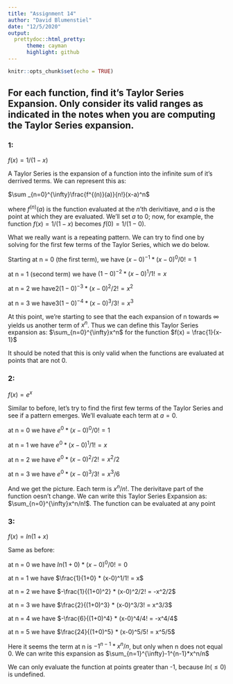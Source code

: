 ---
title: "Assignment 14"
author: "David Blumenstiel"
date: "12/5/2020"
output: 
  prettydoc::html_pretty:
      theme: cayman
      highlight: github
---

```{r setup, include=FALSE}
knitr::opts_chunk$set(echo = TRUE)
```


## For each function, find it's Taylor Series Expansion.  Only consider its valid ranges as indicated in the notes when you are computing the Taylor Series expansion.

### 1: 

$f(x) = 1/(1-x)$

A Taylor Series is the expansion of a function into the infinite sum of it's derrived terms.  We can represent this as:

$\sum _{n=0}^{\infty}\frac{f^{(n)}(a)}{n!}(x-a)^n$

where $f^{(n)}(a)$ is the function evaluated at the $n$'th derivitiave, and $a$ is the point at which they are evaluated.  We'll set $a$ to 0; now, for example, the function $f(x) = 1/(1-x)$ becomes $f(0) = 1/(1-0)$.

What we really want is a repeating pattern.  We can try to find one by solving for the first few terms of the Taylor Series, which we do below.

Starting at n = 0 (the first term), we have $(x-0)^{-1} *(x-0)^0/0! = 1$

at n = 1 (second term) we have $(1-0)^{-2} *(x-0)^1/1! = x$

at n = 2 we have$2(1-0)^{-3} *(x-0)^2/2! = x^2$

at n = 3 we have$3(1-0)^{-4} *(x-0)^3/3! = x^3$

At this point, we're starting to see that the each expansion of n towards $\infty$ yields us another term of $x^n$.  Thus we can define this Taylor Series expansion as: $\sum_{n=0}^{\infty}x^n$ for the function $f(x) = \frac{1}{x-1}$

It should be noted that this is only valid when the functions are evaluated at points that are not 0.


### 2:

$f(x) = e^x$

Similar to before, let's try to find the first few terms of the Taylor Series and see if a pattern emerges.  We'll evaluate each term at $a = 0$.

at n = 0 we have $e^0 *(x-0)^0/0! = 1$

at n = 1 we have $e^0 *(x-0)^1/1! = x$

at n = 2 we have $e^0 *(x-0)^2/2! = x^2/2$

at n = 3 we have $e^0 *(x-0)^3/3! = x^3/6$

And we get the picture.  Each term is $x^n/n!$.  The derivitave part of the function oesn't change.  We can write this Taylor Series Expansion as: $\sum_{n=0}^{\infty}x^n/n!$.  The function can be evaluated at any point

### 3:

$f(x)=ln(1+x)$

Same as before:

at n = 0 we have $ln(1+0) * (x-0)^0/0! = 0$

at n = 1 we have $\frac{1}{1+0} * (x-0)^1/1! = x$

at n = 2 we have $-\frac{1}{(1+0)^2} * (x-0)^2/2! = -x^2/2$

at n = 3 we have $\frac{2}{(1+0)^3} * (x-0)^3/3! = x^3/3$

at n = 4 we have $-\frac{6}{(1+0)^4} * (x-0)^4/4! = -x^4/4$

at n = 5 we have $\frac{24}{(1+0)^5} * (x-0)^5/5! = x^5/5$


Here it seems the term at n is $-1^{n-1}*x^n/n$, but only when n does not equal 0.  We can write this expansion as $\sum_{n=1}^{\infty}-1^{n-1}*x^n/n$

We can only evaluate the function at points greater than -1, because $ln(\leq0)$ is undefined.
























